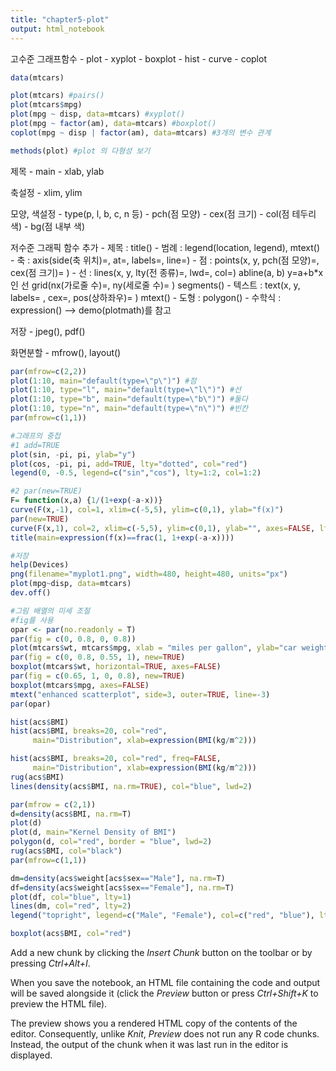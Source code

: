 ```yaml
---
title: "chapter5-plot"
output: html_notebook
---
```

고수준 그래프함수
- plot
- xyplot
- boxplot
- hist
- curve
- coplot

```r
data(mtcars)

plot(mtcars) #pairs()
plot(mtcars$mpg) 
plot(mpg ~ disp, data=mtcars) #xyplot()
plot(mpg ~ factor(am), data=mtcars) #boxplot()
coplot(mpg ~ disp | factor(am), data=mtcars) #3개의 변수 관계

methods(plot) #plot 의 다형성 보기
```

제목
- main
- xlab, ylab

축설정
- xlim, ylim

모양, 색설정
- type(p, l, b, c, n 등)
- pch(점 모양)
- cex(점 크기)
- col(점 테두리 색)
- bg(점 내부 색)

저수준 그래픽 함수 추가
- 제목 : title()
- 범례 : legend(location, legend), mtext()
- 축 : axis(side(축 위치)=, at=, labels=, line=)
- 점 : points(x, y, pch(점 모양)=, cex(점 크기)= )
- 선 : lines(x, y, lty(전 종류)=, lwd=, col=)
      abline(a, b) y=a+b*x 인  선
      grid(nx(가로줄 수)=, ny(세로줄 수)= )
      segments()
- 텍스트 : text(x, y, labels= , cex=, pos(상하좌우)= )
          mtext()
- 도형 : polygon()
- 수학식 : expression() --> demo(plotmath)를 참고

저장
- jpeg(), pdf()

화면분할
- mfrow(), layout()


```r
par(mfrow=c(2,2))
plot(1:10, main="default(type=\"p\")") #점
plot(1:10, type="l", main="default(type=\"l\")") #선 
plot(1:10, type="b", main="default(type=\"b\")") #둘다
plot(1:10, type="n", main="default(type=\"n\")") #빈칸
par(mfrow=c(1,1))
```

```r
#그래프의 중첩
#1 add=TRUE
plot(sin, -pi, pi, ylab="y")
plot(cos, -pi, pi, add=TRUE, lty="dotted", col="red")
legend(0, -0.5, legend=c("sin","cos"), lty=1:2, col=1:2)

#2 par(new=TRUE)
F= function(x,a) {1/(1+exp(-a-x))}
curve(F(x,-1), col=1, xlim=c(-5,5), ylim=c(0,1), ylab="f(x)")
par(new=TRUE)
curve(F(x,1), col=2, xlim=c(-5,5), ylim=c(0,1), ylab="", axes=FALSE, lty=2)
title(main=expression(f(x)==frac(1, 1+exp(-a-x))))


```


```r
#저장
help(Devices)
png(filename="myplot1.png", width=480, height=480, units="px")
plot(mpg~disp, data=mtcars)
dev.off()
```

```r
#그림 배열의 미세 조절
#fig를 사용
opar <- par(no.readonly = T)
par(fig = c(0, 0.8, 0, 0.8))
plot(mtcars$wt, mtcars$mpg, xlab = "miles per gallon", ylab="car weight")
par(fig = c(0, 0.8, 0.55, 1), new=TRUE)
boxplot(mtcars$wt, horizontal=TRUE, axes=FALSE)
par(fig = c(0.65, 1, 0, 0.8), new=TRUE)
boxplot(mtcars$mpg, axes=FALSE)
mtext("enhanced scatterplot", side=3, outer=TRUE, line=-3)
par(opar)
```


```r
hist(acs$BMI)
hist(acs$BMI, breaks=20, col="red", 
     main="Distribution", xlab=expression(BMI(kg/m^2)))

hist(acs$BMI, breaks=20, col="red", freq=FALSE, 
     main="Distribution", xlab=expression(BMI(kg/m^2)))
rug(acs$BMI)
lines(density(acs$BMI, na.rm=TRUE), col="blue", lwd=2)
```

```r
par(mfrow = c(2,1))
d=density(acs$BMI, na.rm=T)
plot(d)
plot(d, main="Kernel Density of BMI")
polygon(d, col="red", border = "blue", lwd=2)
rug(acs$BMI, col="black")
par(mfrow=c(1,1))

dm=density(acs$weight[acs$sex=="Male"], na.rm=T)
df=density(acs$weight[acs$sex=="Female"], na.rm=T)
plot(df, col="blue", lty=1)
lines(dm, col="red", lty=2)
legend("topright", legend=c("Male", "Female"), col=c("red", "blue"), lty=c(2,1))
```


```r
boxplot(acs$BMI, col="red")
```


Add a new chunk by clicking the *Insert Chunk* button on the toolbar or by pressing *Ctrl+Alt+I*.

When you save the notebook, an HTML file containing the code and output will be saved alongside it (click the *Preview* button or press *Ctrl+Shift+K* to preview the HTML file).

The preview shows you a rendered HTML copy of the contents of the editor. Consequently, unlike *Knit*, *Preview* does not run any R code chunks. Instead, the output of the chunk when it was last run in the editor is displayed.

